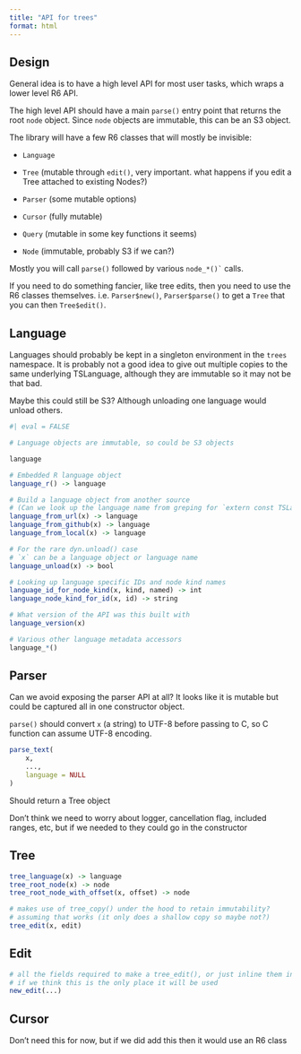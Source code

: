 ```yaml
---
title: "API for trees"
format: html
---
```


## Design

General idea is to have a high level API for most user tasks, which wraps a lower level R6 API.

The high level API should have a main `parse()` entry point that returns the root `node` object. Since `node` objects are immutable, this can be an S3 object.

The library will have a few R6 classes that will mostly be invisible:

-   `Language`

-   `Tree` (mutable through `edit()`, very important. what happens if you edit a Tree attached to existing Nodes?)

-   `Parser` (some mutable options)

-   `Cursor` (fully mutable)

-   `Query` (mutable in some key functions it seems)

-   `Node` (immutable, probably S3 if we can?)

Mostly you will call `parse()` followed by various `` node_*()` `` calls.

If you need to do something fancier, like tree edits, then you need to use the R6 classes themselves. i.e. `Parser$new()`, `Parser$parse()` to get a `Tree` that you can then `Tree$edit()`.

## Language

Languages should probably be kept in a singleton environment in the `trees` namespace. It is probably not a good idea to give out multiple copies to the same underlying TSLanguage, although they are immutable so it may not be that bad.

Maybe this could still be S3? Although unloading one language would unload others.

``` r
#| eval = FALSE

# Language objects are immutable, so could be S3 objects

language

# Embedded R language object
language_r() -> language

# Build a language object from another source
# (Can we look up the language name from greping for `extern const TSLanguage *tree_sitter_r(void) {` in `parser.c`?)
language_from_url(x) -> language
language_from_github(x) -> language
language_from_local(x) -> language

# For the rare dyn.unload() case
# `x` can be a language object or language name
language_unload(x) -> bool

# Looking up language specific IDs and node kind names
language_id_for_node_kind(x, kind, named) -> int
language_node_kind_for_id(x, id) -> string

# What version of the API was this built with
language_version(x)

# Various other language metadata accessors
language_*()
```

## Parser

Can we avoid exposing the parser API at all? It looks like it is mutable but could be captured all in one constructor object.

`parse()` should convert `x` (a string) to UTF-8 before passing to C, so C function can assume UTF-8 encoding.

``` r
parse_text(
    x,
    ...,
    language = NULL
)
```

Should return a Tree object

Don't think we need to worry about logger, cancellation flag, included ranges, etc, but if we needed to they could go in the constructor

## Tree

``` r
tree_language(x) -> language
tree_root_node(x) -> node
tree_root_node_with_offset(x, offset) -> node

# makes use of tree_copy() under the hood to retain immutability?
# assuming that works (it only does a shallow copy so maybe not?)
tree_edit(x, edit)
```

## Edit

``` r
# all the fields required to make a tree_edit(), or just inline them into tree_edit()
# if we think this is the only place it will be used
new_edit(...)
```

## Cursor

Don't need this for now, but if we did add this then it would use an R6 class
